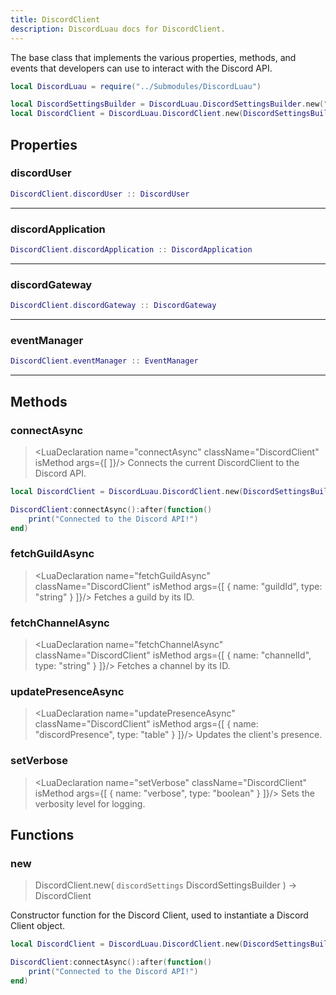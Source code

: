 ```yaml
---
title: DiscordClient
description: DiscordLuau docs for DiscordClient.
---
```

[//]: # (This file was automatically compiled through the Generator luau code under this repository)
[//]: # (if you want to edit the documentation of discord-luau, please write changes)
[//]: # (to the discord-luau repository itself, we extract the comments from discord-luau and translate)
[//]: # (them into markdown files that Nextra can interpret!)

[//]: # (----- DOCUMENT IMPORTS ----- )


[//]: # (----- DOCUMENT DESCRIPTION ----- )

The base class that implements the various properties, methods, and events that developers can use to interact with the Discord API.

```lua
local DiscordLuau = require("../Submodules/DiscordLuau")

local DiscordSettingsBuilder = DiscordLuau.DiscordSettingsBuilder.new("BOT TOKEN")
local DiscordClient = DiscordLuau.DiscordClient.new(DiscordSettingsBuilder)
```

[//]: # (----- DOCUMENT PROPERTIES ----- )

## Properties

### discordUser

 ```lua
 DiscordClient.discordUser :: DiscordUser
```

---
					
### discordApplication

 ```lua
 DiscordClient.discordApplication :: DiscordApplication
```

---
					
### discordGateway

 ```lua
 DiscordClient.discordGateway :: DiscordGateway
```

---
	
### eventManager

 ```lua
 DiscordClient.eventManager :: EventManager
```

---
	

[//]: # (----- DOCUMENT METHODS ----- )

## Methods

### connectAsync

> <LuaDeclaration name="connectAsync" className="DiscordClient" isMethod args={[  ]}/>
Connects the current DiscordClient to the Discord API.

```lua
local DiscordClient = DiscordLuau.DiscordClient.new(DiscordSettingsBuilder)

DiscordClient:connectAsync():after(function()
	print("Connected to the Discord API!")
end)
```
### fetchGuildAsync

> <LuaDeclaration name="fetchGuildAsync" className="DiscordClient" isMethod args={[ { name: "guildId", type: "string" } ]}/>
Fetches a guild by its ID.
### fetchChannelAsync

> <LuaDeclaration name="fetchChannelAsync" className="DiscordClient" isMethod args={[ { name: "channelId", type: "string" } ]}/>
Fetches a channel by its ID.
### updatePresenceAsync

> <LuaDeclaration name="updatePresenceAsync" className="DiscordClient" isMethod args={[ { name: "discordPresence", type: "table" } ]}/>
Updates the client's presence.
### setVerbose

> <LuaDeclaration name="setVerbose" className="DiscordClient" isMethod args={[ { name: "verbose", type: "boolean" } ]}/>
Sets the verbosity level for logging.

[//]: # (----- DOCUMENT FUNCTIONS ----- )

## Functions

### new

> DiscordClient.new( `discordSettings` DiscordSettingsBuilder ) ->  DiscordClient 

Constructor function for the Discord Client, used to instantiate a Discord Client object.
	

```lua
local DiscordClient = DiscordLuau.DiscordClient.new(DiscordSettingsBuilder)

DiscordClient:connectAsync():after(function()
	print("Connected to the Discord API!")
end)
```

